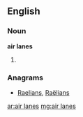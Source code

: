 ==English==

===Noun===
'''air lanes'''

# {{plural of|[[air lane]]}}

===Anagrams===
* [[Raelians#English|Raelians]], [[Raëlians#English|Raëlians]]

[[ar:air lanes]]
[[mg:air lanes]]
